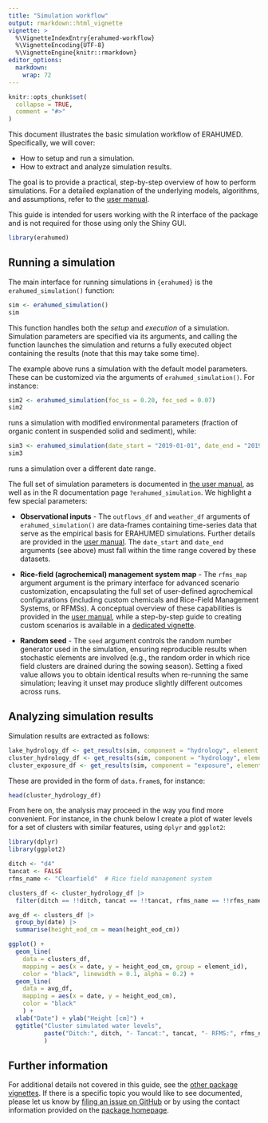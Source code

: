 ```yaml
---
title: "Simulation workflow"
output: rmarkdown::html_vignette
vignette: >
  %\VignetteIndexEntry{erahumed-workflow}
  %\VignetteEncoding{UTF-8}
  %\VignetteEngine{knitr::rmarkdown}
editor_options: 
  markdown: 
    wrap: 72
---
```


```r
knitr::opts_chunk$set(
  collapse = TRUE,
  comment = "#>"
)
```

This document illustrates the basic simulation workflow of ERAHUMED.
Specifically, we will cover:

-   How to setup and run a simulation.
-   How to extract and analyze simulation results.

The goal is to provide a practical, step-by-step overview of how to
perform simulations. For a detailed explanation of the underlying
models, algorithms, and assumptions, refer to the [user
manual](https://erahumed.github.io/erahumed-book/).

This guide is intended for users working with the R interface of the
package and is not required for those using only the Shiny GUI.

```r
library(erahumed)
```

## Running a simulation

The main interface for running simulations in `{erahumed}` is the
`erahumed_simulation()` function:

```r
sim <- erahumed_simulation()
sim
```

This function handles both the *setup* and *execution* of a simulation.
Simulation parameters are specified via its arguments, and calling the
function launches the simulation and returns a fully executed object
containing the results (note that this may take some time).

The example above runs a simulation with the default model parameters.
These can be customized via the arguments of `erahumed_simulation()`.
For instance:

```r
sim2 <- erahumed_simulation(foc_ss = 0.20, foc_sed = 0.07)
sim2
```

runs a simulation with modified environmental parameters (fraction of
organic content in suspended solid and sediment), while:

```r
sim3 <- erahumed_simulation(date_start = "2019-01-01", date_end = "2019-12-31")
sim3
```

runs a simulation over a different date range.

The full set of simulation parameters is documented in [the user
manual](https://erahumed.github.io/erahumed-book/chapters/model-inputs.html),
as well as in the R documentation page `?erahumed_simulation`. We
highlight a few special parameters:

-   **Observational inputs** - The `outflows_df` and `weather_df`
    arguments of `erahumed_simulation()` are data-frames containing
    time-series data that serve as the empirical basis for ERAHUMED
    simulations. Further details are provided in the [user
    manual](https://erahumed.github.io/erahumed-book/chapters/model-inputs.html#observational-inputs-hydrology-and-weather).
    The `date_start` and `date_end` arguments (see above) must fall
    within the time range covered by these datasets.

-   **Rice-field (agrochemical) management system map** - The `rfms_map`
    argument argument is the primary interface for advanced scenario
    customization, encapsulating the full set of user-defined
    agrochemical configurations (including custom chemicals and
    Rice-Field Management Systems, or RFMSs). A conceptual overview of
    these capabilities is provided in the [user
    manual](https://erahumed.github.io/erahumed-book/chapters/rfms.html),
    while a step-by-step guide to creating custom scenarios is available
    in a [dedicated
    vignette](https://erahumed.github.io/erahumed/articles/rfms).

-   **Random seed** - The `seed` argument controls the random number
    generator used in the simulation, ensuring reproducible results when
    stochastic elements are involved (e.g., the random order in which
    rice field clusters are drained during the sowing season). Setting a
    fixed value allows you to obtain identical results when re-running
    the same simulation; leaving it unset may produce slightly different
    outcomes across runs.

## Analyzing simulation results

Simulation results are extracted as follows:

```r
lake_hydrology_df <- get_results(sim, component = "hydrology", element = "lake")
cluster_hydrology_df <- get_results(sim, component = "hydrology", element = "cluster")
cluster_exposure_df <- get_results(sim, component = "exposure", element = "cluster")
```

These are provided in the form of `data.frame`s, for instance:

```r
head(cluster_hydrology_df)
```

From here on, the analysis may proceed in the way you find more
convenient. For instance, in the chunk below I create a plot of water
levels for a set of clusters with similar features, using `dplyr` and
`ggplot2`:

```r
library(dplyr)
library(ggplot2)

ditch <- "d4"
tancat <- FALSE
rfms_name <- "Clearfield"  # Rice field management system

clusters_df <- cluster_hydrology_df |>
  filter(ditch == !!ditch, tancat == !!tancat, rfms_name == !!rfms_name)

avg_df <- clusters_df |>
  group_by(date) |>
  summarise(height_eod_cm = mean(height_eod_cm))

ggplot() +
  geom_line(
    data = clusters_df,
    mapping = aes(x = date, y = height_eod_cm, group = element_id),
    color = "black", linewidth = 0.1, alpha = 0.2) +
  geom_line(
    data = avg_df, 
    mapping = aes(x = date, y = height_eod_cm),
    color = "black"
    ) +
  xlab("Date") + ylab("Height [cm]") + 
  ggtitle("Cluster simulated water levels",
          paste("Ditch:", ditch, "- Tancat:", tancat, "- RFMS:", rfms_name)
          )
```

## Further information

For additional details not covered in this guide, see the [other package
vignettes](https://erahumed.github.io/erahumed/articles/). If there is a
specific topic you would like to see documented, please let us know by
[filing an issue on GitHub](https://github.com/erahumed/erahumed/issues)
or by using the contact information provided on the [package
homepage](https://erahumed.github.io/erahumed/index.html).
